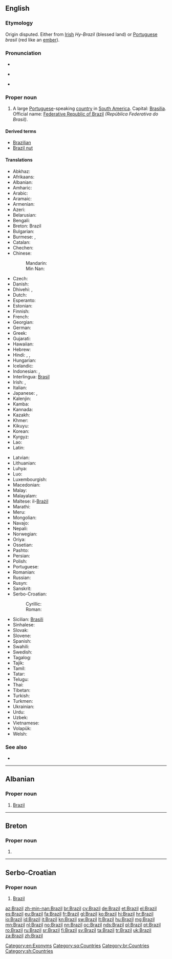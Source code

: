 ==English==
{{wikipedia}}

===Etymology===
Origin disputed. Either from [[Irish]] ''Hy-Brazil'' (blessed land) or [[Portuguese]] ''brasil'' (red like an [[ember]]).

===Pronunciation===
* {{rhymes|ɪl}}
* {{a|UK|US}} {{IPA|/bɹəˈzɪl/}}
* {{audio|en-us-Brazil.ogg|Audio (US)}}

===Proper noun===
{{en-proper noun}}

# A large [[Portuguese]]-speaking [[country]] in [[South America]]. Capital: [[Brasilia]]. Official name: [[Federative Republic of Brazil]] ''(República Federativa do Brasil)''.

====Derived terms====
* [[Brazilian]]
* [[Brazil nut]]

====Translations====
{{trans-top|Portuguese-speaking country in South America}}
* Abkhaz: {{t-|ab|Бразилия|tr=Braziliya|sc=Cyrl}}
* Afrikaans: {{t-|af|Brasilië}}
* Albanian: {{t+|sq|Brazili}}
* Amharic: {{t-|am|ብራዚል|tr=brazil|sc=Ethi}}
* Arabic: {{t-|ar|البرازيل|m|tr=al-brazīl}}
* Aramaic: {{tø|arc|ܒܪܐܙܝܠ|sc=Hebr}}
* Armenian: {{t-|hy|Բրազիլիա|tr=Brazilia}}
* Azeri: {{t+|az|Braziliya}}
* Belarusian: {{t-|be|Бразілія|f|tr=Brazílija}}
* Bengali: {{t-|bn|ব্রাজিল|tr=brajil}}
* Breton: Brazil
* Bulgarian: {{t-|bg|Бразилия|f|tr=Brazílija}}
* Burmese: {{t-|my|ဘရာဇီး|tr=bărazi:|sc=Mymr}}, {{t-|my|ဘရာဇီးနိုင်ငံ|tr=bărazi: naingngan|sc=Mymr}}
* Catalan: {{t+|ca|Brasil}}
* Chechen: {{tø|ce|Бразили|tr=Brazili}}
* Chinese:
*: Mandarin: {{t-|cmn|巴西|tr=Bāxī|sc=Hani}}
*: Min Nan: {{t-|nan|巴西|tr=[[Pa-se]]|sc=Hans}}
* Czech: {{t+|cs|Brazílie|f}}
* Danish: {{t-|da|Brasilien}}
* Dhivehi: {{t-|dv|ބްރެޒިލް|tr=breżil|sc=Thaa}}, {{t-|dv|ބުރެޒިލް|tr=bureżil|sc=Thaa}}
* Dutch: {{t+|nl|Brazilië}}
* Esperanto: {{t+|eo|Brazilo}}
* Estonian: {{t+|et|Brasiilia}}
* Finnish: {{t+|fi|Brasilia}}
* French: {{t+|fr|Brésil|m}}
* Georgian: {{t-|ka|ბრაზილია|tr=brazilia|sc=Geor}}
* German: {{t+|de|Brasilien|n}}
* Greek: {{t+|el|Βραζιλία|f|tr=Vrazilía}}
* Gujarati: {{t-|gu|બ્રાઝીલ|tr=brājhīl|sc=Gujr}}
* Hawaiian: {{tø|haw|Palakila}}
* Hebrew: {{t+|he|ברזיל|tr=brazyl}}
* Hindi: {{t-|hi|ब्राज़िल|tr=brāzil|sc=Deva}}, {{t+|hi|ब्राज़ील|tr=brāzīl|sc=Deva}}, {{t-|hi|ब्राजील|tr=brājīl|sc=Deva}}
* Hungarian: {{t+|hu|Brazília}}
* Icelandic: {{t+|is|Brasilía|f}}
* Indonesian: {{t+|id|Brasil}}, {{t+|id|Brazil}}
* Interlingua: [[Brasil]]
* Irish: {{t-|ga|An Bhrasaíl|f}}, {{t-|ga|Poblacht Chónaidhmitheach na Brasaíle|f}}
* Italian: {{t+|it|Brasile|m}}
* Japanese: {{t+|ja|ブラジル|tr=Burajiru}}, {{t+|ja|伯剌西爾}} {{qualifier|rare}}
* Kalenjin: {{tø|kln|Brazili}}
* Kamba: {{tø|kam|Mbkasili}}
* Kannada: {{t+|kn|ಬ್ರೆಜಿಲ್|tr=brejil|sc=Knda}}
* Kazakh: {{t|kk|Бразилия|tr=Braziliya|sc=Cyrl}}
* Khmer: {{t-|km|ប្រេស៊ីល|tr=bre sil|sc=Khmr}}
* Kikuyu: {{tø|ki|Buraziri}}
* Korean: {{t+|ko|브라질|tr=Beurajil|sc=Hang}}
* Kyrgyz: {{t-|ky|Бразилия|tr=Braziliya|sc=Cyrl}}
* Lao: {{t-|lo|ບຣາຊິລ|sc=Laoo}}
* Latin: {{t+|la|Brasilia}}
{{trans-mid}}
* Latvian: {{t-|lv|Brazīlija|f}}
* Lithuanian: {{t+|lt|Brazilija|f}}
* Luhya: {{tø|luy|Brazil}}
* Luo: {{tø|luo|Brasil}}
* Luxembourgish: {{t+|lb|Brasilien|n}}
* Macedonian: {{t+|mk|Бразил|m|tr=Brázil}}
* Malay: {{t-|ms|Brazil}}
* Malayalam: {{t-|ml|ബ്രസീൽ|sc=Mlym}}
* Maltese: il-[[Brażil]]
* Marathi: {{t-|mr|ब्राझिल|tr=brājhil|sc=Deva}}
* Meru: {{tø|mer|Braziri}}
* Mongolian: {{t-|mn|Бразил|tr=Brazíl|sc=Cyrl}}
* Navajo: {{tø|nv|Bwazííl}}
* Nepali: {{t-|ne|ब्राजिल|tr=brājil|sc=Deva}}
* Norwegian: {{t+|no|Brasil}}
* Oriya: {{t-|or|ବ୍ରାଜିଲ|tr=brājil|sc=Orya}}
* Ossetian: {{tø|os|Бразили|tr=Brazili|sc=Cyrl}}
* Pashto: {{t-|ps|برازيل|tr=Brāzīl|sc=ps-Arab}}
* Persian: {{t+|fa|برزیل|tr=Berzil, Berezil|sc=fa-Arab}}
* Polish: {{t+|pl|Brazylia|f}}
* Portuguese: {{t+|pt|Brasil|m}}
* Romanian: {{t+|ro|Brazilia|f}}
* Russian: {{t+|ru|Бразилия|f|tr=Brazílija}}
* Rusyn: {{tø|rue|Бразілія|f|tr=Brazílija}}
* Sanskrit: {{t-|sa|ब्रासील|tr=brāsīla|sc=Deva}}
* Serbo-Croatian:
*: Cyrillic: {{t-|sh|Бразил|m|sc=Cyrl}}
*: Roman: {{t-|sh|Brazil|m}}
* Sicilian: [[Brasili]] {{m}}
* Sinhalese: {{t-|si|බ්‍රසීලය|tr=brasīlaya|sc=Sinh}}
* Slovak: {{t-|sk|Brazília|f}}
* Slovene: {{t+|sl|Brazilija|alt=Brazílija|f}}
* Spanish: {{t+|es|Brasil|m}}
* Swahili: {{t+|sw|Brazili}}
* Swedish: {{t+|sv|Brasilien}}
* Tagalog: {{t-|tl|Brazil}}
* Tajik: {{t-|tg|Бразилия|tr=Braziliya|sc=Cyrl}}
* Tamil: {{t+|ta|பிரேசில்|tr=pirēcil|sc=Taml}}
* Tatar: {{t-|tt|Бразилия|tr=Braziliya|sc=Cyrl}}
* Telugu: {{t+|te|బ్రెజిల్|tr=brejil|sc=Telu}}
* Thai: {{t+|th|บราซิล|tr=bàrăasin}}
* Tibetan: {{t-|bo|པུ་རུ་ཟིལ|tr=pu.ru.zil|alt=པུ་རུ་ཟིལ།|sc=Tibt}}
* Turkish: {{t+|tr|Brezilya}}
* Turkmen: {{t-|tk|Braziliýa}}
* Ukrainian: {{t+|uk|Бразилія|f|tr=Brazýlija}}
* Urdu: {{t-|ur|برازیل|tr=brāzil|sc=ur-Arab}}
* Uzbek: {{t-|uz|Braziliya}}
* Vietnamese: {{t-|vi|Brasil}}
* Volapük: {{t+|vo|Brasilän}}
* Welsh: {{t+|cy|Brasil}}
{{trans-bottom}}

===See also===
* {{list:countries of South America/en}}

[[Category:en:Exonyms]]

----

==Albanian==

===Proper noun===
{{sq-proper noun|m|Brazili}}

# [[#English|Brazil]]

[[Category:sq:Countries]]

----
==Breton==

===Proper noun===
{{head|br|proper noun}}

# {{l/en|Brazil}}

[[Category:br:Countries]]

----

==Serbo-Croatian==

===Proper noun===
{{sh-proper noun|g=m|r|Бразил}}

# [[#English|Brazil]]

[[Category:sh:Countries]]

[[az:Brazil]]
[[zh-min-nan:Brazil]]
[[br:Brazil]]
[[cy:Brazil]]
[[de:Brazil]]
[[et:Brazil]]
[[el:Brazil]]
[[es:Brazil]]
[[eu:Brazil]]
[[fa:Brazil]]
[[fr:Brazil]]
[[gl:Brazil]]
[[ko:Brazil]]
[[hi:Brazil]]
[[hr:Brazil]]
[[io:Brazil]]
[[id:Brazil]]
[[it:Brazil]]
[[kn:Brazil]]
[[sw:Brazil]]
[[lt:Brazil]]
[[hu:Brazil]]
[[mg:Brazil]]
[[mn:Brazil]]
[[nl:Brazil]]
[[no:Brazil]]
[[nn:Brazil]]
[[oc:Brazil]]
[[nds:Brazil]]
[[pl:Brazil]]
[[pt:Brazil]]
[[ro:Brazil]]
[[ru:Brazil]]
[[sr:Brazil]]
[[fi:Brazil]]
[[sv:Brazil]]
[[ta:Brazil]]
[[tr:Brazil]]
[[uk:Brazil]]
[[za:Brazil]]
[[zh:Brazil]]